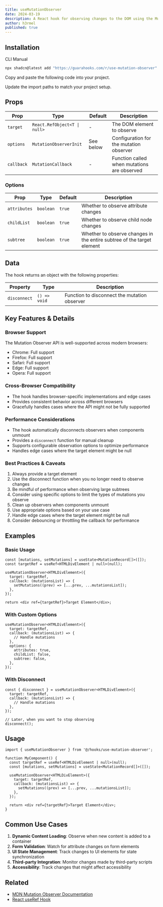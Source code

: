 ```yaml
---
title: useMutationObserver
date: 2024-03-19
description: A React hook for observing changes to the DOM using the Mutation Observer API
author: h3rmel
published: true
---
```


<HookPreview name="use-mutation-observer-demo" />

## Installation

<Tabs defaultValue="cli">

<TabsList>
  <TabsTrigger value="cli">CLI</TabsTrigger>
  <TabsTrigger value="manual">Manual</TabsTrigger>
</TabsList>
<TabsContent value="cli">

```bash
npx shadcn@latest add "https://guarahooks.com/r/use-mutation-observer"
```

</TabsContent>
<TabsContent value="manual">

<Steps>

<Step>Copy and paste the following code into your project.</Step>

<HookSource name="use-mutation-observer" />

<Step>Update the import paths to match your project setup.</Step>

</Steps>

</TabsContent>

</Tabs>

## Props

| Prop       | Type                         | Default   | Description                                 |
| ---------- | ---------------------------- | --------- | ------------------------------------------- |
| `target`   | `React.RefObject<T \| null>` | -         | The DOM element to observe                  |
| `options`  | `MutationObserverInit`       | See below | Configuration for the mutation observer     |
| `callback` | `MutationCallback`           | -         | Function called when mutations are observed |

### Options

| Prop         | Type      | Default | Description                                                            |
| ------------ | --------- | ------- | ---------------------------------------------------------------------- |
| `attributes` | `boolean` | `true`  | Whether to observe attribute changes                                   |
| `childList`  | `boolean` | `true`  | Whether to observe child node changes                                  |
| `subtree`    | `boolean` | `true`  | Whether to observe changes in the entire subtree of the target element |

## Data

The hook returns an object with the following properties:

| Property     | Type         | Description                                  |
| ------------ | ------------ | -------------------------------------------- |
| `disconnect` | `() => void` | Function to disconnect the mutation observer |

## Key Features & Details

### Browser Support

The Mutation Observer API is well-supported across modern browsers:

- Chrome: Full support
- Firefox: Full support
- Safari: Full support
- Edge: Full support
- Opera: Full support

### Cross-Browser Compatibility

- The hook handles browser-specific implementations and edge cases
- Provides consistent behavior across different browsers
- Gracefully handles cases where the API might not be fully supported

### Performance Considerations

- The hook automatically disconnects observers when components unmount
- Provides a `disconnect` function for manual cleanup
- Supports configurable observation options to optimize performance
- Handles edge cases where the target element might be null

### Best Practices & Caveats

1. Always provide a target element
2. Use the disconnect function when you no longer need to observe changes
3. Be mindful of performance when observing large subtrees
4. Consider using specific options to limit the types of mutations you observe
5. Clean up observers when components unmount
6. Use appropriate options based on your use case
7. Handle edge cases where the target element might be null
8. Consider debouncing or throttling the callback for performance

## Examples

### Basic Usage

```tsx
const [mutations, setMutations] = useState<MutationRecord[]>([]);
const targetRef = useRef<HTMLDivElement | null>(null);

useMutationObserver<HTMLDivElement>({
  target: targetRef,
  callback: (mutationsList) => {
    setMutations((prev) => [...prev, ...mutationsList]);
  },
});

return <div ref={targetRef}>Target Element</div>;
```

### With Custom Options

```tsx
useMutationObserver<HTMLDivElement>({
  target: targetRef,
  callback: (mutationsList) => {
    // Handle mutations
  },
  options: {
    attributes: true,
    childList: false,
    subtree: false,
  },
});
```

### With Disconnect

```tsx
const { disconnect } = useMutationObserver<HTMLDivElement>({
  target: targetRef,
  callback: (mutationsList) => {
    // Handle mutations
  },
});

// Later, when you want to stop observing
disconnect();
```

## Usage

```tsx
import { useMutationObserver } from '@/hooks/use-mutation-observer';

function MyComponent() {
  const targetRef = useRef<HTMLDivElement | null>(null);
  const [mutations, setMutations] = useState<MutationRecord[]>([]);

  useMutationObserver<HTMLDivElement>({
    target: targetRef,
    callback: (mutationsList) => {
      setMutations((prev) => [...prev, ...mutationsList]);
    },
  });

  return <div ref={targetRef}>Target Element</div>;
}
```

## Common Use Cases

1. **Dynamic Content Loading**: Observe when new content is added to a container
2. **Form Validation**: Watch for attribute changes on form elements
3. **UI State Management**: Track changes to UI elements for state synchronization
4. **Third-party Integration**: Monitor changes made by third-party scripts
5. **Accessibility**: Track changes that might affect accessibility

## Related

- [MDN Mutation Observer Documentation](https://developer.mozilla.org/en-US/docs/Web/API/MutationObserver)
- [React useRef Hook](https://react.dev/reference/react/useRef)
